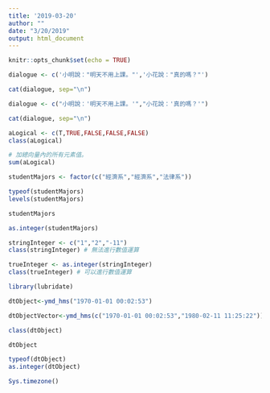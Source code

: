 ```yaml
---
title: '2019-03-20'
author: ""
date: "3/20/2019"
output: html_document
---
```


```r
knitr::opts_chunk$set(echo = TRUE)
```

```r
dialogue <- c('小明說："明天不用上課。"','小花說："真的嗎？"')

cat(dialogue, sep="\n")
```

```r
dialogue <- c("小明說：'明天不用上課。'","小花說：'真的嗎？'")

cat(dialogue, sep="\n")
```

```r
aLogical <- c(T,TRUE,FALSE,FALSE,FALSE)
class(aLogical)
```

```r
# 加總向量內的所有元素值。
sum(aLogical)
```

```r
studentMajors <- factor(c("經濟系","經濟系","法律系"))
```

```r
typeof(studentMajors)
levels(studentMajors)
```

```r
studentMajors
```

```r
as.integer(studentMajors)
```

```r
stringInteger <- c("1","2","-11")
class(stringInteger) # 無法進行數值運算
```

```r
trueInteger <- as.integer(stringInteger)
class(trueInteger) # 可以進行數值運算
```

```r
library(lubridate)
```

```r
dtObject<-ymd_hms("1970-01-01 00:02:53") 
```

```r
dtObjectVector<-ymd_hms(c("1970-01-01 00:02:53","1980-02-11 11:25:22"))
```

```r
class(dtObject)
```

```r
dtObject
```

```r
typeof(dtObject)
as.integer(dtObject)
```

```r
Sys.timezone()
```


